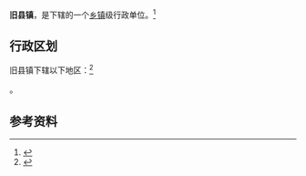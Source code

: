 {{中国乡级行政区|42/05/25/103/000}}

'''旧县镇'''，是{{PRC admin/fullname|42/05/25/103/000|3}}下辖的一个[[乡镇|乡镇]]级行政单位。<ref>{{PRC admin/ref sgc|{{PRC admin/parent|42/05/25/103/000}}}}</ref>

== 行政区划 ==

旧县镇下辖以下地区：<ref>{{PRC admin/ref sgc|42/05/25/103/000}}</ref>

{{PRC admin/children|42/05/25/103/000}}。

== 参考资料 ==

{{reflist}}

{{行政区划小作品}}
{{PRC admin/navcat|42/05/25/103/000}}